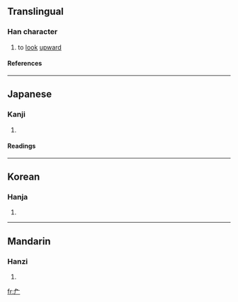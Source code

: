 ==Translingual==
===Han character===
{{Han char|rn=27|rad=厂|as=02|sn=4|four=|canj=弓一 (NM)}}
# to [[look]] [[upward]]
====References====
{{Han ref|kx=0160.170|dkj=02892|dj=0367.020|hdz=10068.020|uh=5383|ud=21379}}
----
==Japanese==
===Kanji===
{{ja-kanji|grade=|rs=厂02}}
# {{defn|Japanese}} 
====Readings====
{{ja-readings|on=[[せん]] (sen), [[ぎ]] (gi), [[えん]] (en)|kun=[[あおぐ]] (aogu), [[たるき]] (taruki), [[のき]] (noki)}}
----
==Korean==
===Hanja===
{{ko-hanja|hangeul=[[점]], [[위]]|rv=jeom, wi|mr=chŏm, wi}}
# {{defn|Korean}}
----
==Mandarin==
===Hanzi===
{{cmn-hanzi|pin=[[àn]] (an4), [[zhān]] (zhan1)|wg=an<sup>4</sup>, chan<sup>1</sup>}}
# {{defn|Mandarin}}

[[fr:厃]]